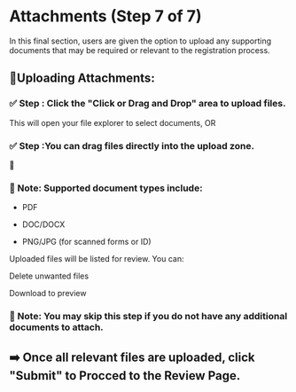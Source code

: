 # Attachments (Step 7 of 7)

In this final section, users are given the option to upload any supporting documents that may be required or relevant to the registration process.

## 📝Uploading Attachments:

### ✅ Step : Click the "Click or Drag and Drop" area to upload files.

This will open your file explorer to select documents, OR

### ✅ Step :You can drag files directly into the upload zone.

📸 

### **📌 Note:** Supported document types include:

- PDF

- DOC/DOCX

- PNG/JPG (for scanned forms or ID)

Uploaded files will be listed for review. You can:

Delete unwanted files

Download to preview

### **📌 Note:** You may skip this step if you do not have any additional documents to attach.

## ➡️ Once all relevant files are uploaded, click "Submit" to Procced to the Review Page.

